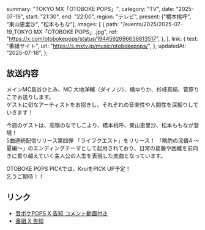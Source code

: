   summary: "TOKYO MX「OTOBOKE POPS」",
  category: "TV",
  date: "2025-07-19",
  start: "21:30",
  end: "22:00",
  region: "テレビ",
  present: ["橋本桃呼", "東山恵里沙", "松本ももな"],
  images: [
    {
      path: "/events/2025/2025-07-19_TOKYO MX「OTOBOKE POPS」.jpg",
      ref: "https://x.com/otobokepops/status/1944592696636813517",
    },
  ],
  link: {
    text: "番組サイト",
    url: "https://s.mxtv.jp/music/otobokepops/",
  },
  updatedAt: "2025-07-16",
};

## 放送内容

メインMC島谷ひとみ、MC 大地洋輔（ダイノジ）、橘ゆりか、杉枝真結、菅原りこでお送りします。<br/>
ゲストに旬なアーティストをお招きし、それぞれの音楽性や人間性を深掘りしていきます！

今週のゲストは、高嶺のなでしこより、橋本桃呼、東山恵里沙、松本ももなが登場！<br/>
5曲連続配信リリース第四弾 「ライフクエスト」をリリース！
「晩酌の流儀4 ～夏編～」のエンディングテーマとして起用されており、日常の葛藤や困難を前向きに乗り越えていく主人公の人生を表現した楽曲となっています。

OTOBOKE POPS PICKでは、KroiをPICK UP予定！<br/>
乞うご期待！！

## リンク

- [音ポケPOPS X 告知 コメント動画付き](https://x.com/otobokepops/status/1945317470879014945)
- [番組 X 告知](https://x.com/otobokepops/status/1944592696636813517)
